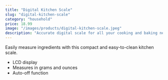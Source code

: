 ```yaml
---
title: "Digital Kitchen Scale"
slug: "digital-kitchen-scale"
category: "household"
price: 18.99
image: "/images/products/digital-kitchen-scale.jpeg"
description: "Accurate digital scale for all your cooking and baking needs."
---
```


Easily measure ingredients with this compact and easy-to-clean kitchen scale.

- LCD display
- Measures in grams and ounces
- Auto-off function

